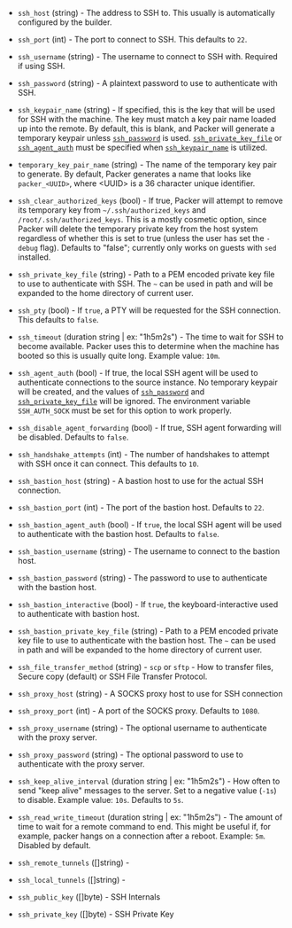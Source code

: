<!-- Code generated from the comments of the SSH struct in helper/communicator/config.go; DO NOT EDIT MANUALLY -->

-   `ssh_host` (string) - The address to SSH to. This usually is automatically configured by the
    builder.
    
-   `ssh_port` (int) - The port to connect to SSH. This defaults to `22`.
    
-   `ssh_username` (string) - The username to connect to SSH with. Required if using SSH.
    
-   `ssh_password` (string) - A plaintext password to use to authenticate with SSH.
    
-   `ssh_keypair_name` (string) - If specified, this is the key that will be used for SSH with the
    machine. The key must match a key pair name loaded up into the remote.
    By default, this is blank, and Packer will generate a temporary keypair
    unless [`ssh_password`](#ssh_password) is used.
    [`ssh_private_key_file`](#ssh_private_key_file) or
    [`ssh_agent_auth`](#ssh_agent_auth) must be specified when
    [`ssh_keypair_name`](#ssh_keypair_name) is utilized.
    
-   `temporary_key_pair_name` (string) - The name of the temporary key pair to generate. By default, Packer
    generates a name that looks like `packer_<UUID>`, where &lt;UUID&gt; is
    a 36 character unique identifier.
    
-   `ssh_clear_authorized_keys` (bool) - If true, Packer will attempt to remove its temporary key from
    `~/.ssh/authorized_keys` and `/root/.ssh/authorized_keys`. This is a
    mostly cosmetic option, since Packer will delete the temporary private
    key from the host system regardless of whether this is set to true
    (unless the user has set the `-debug` flag). Defaults to "false";
    currently only works on guests with `sed` installed.
    
-   `ssh_private_key_file` (string) - Path to a PEM encoded private key file to use to authenticate with SSH.
    The `~` can be used in path and will be expanded to the home directory
    of current user.
    
-   `ssh_pty` (bool) - If `true`, a PTY will be requested for the SSH connection. This defaults
    to `false`.
    
-   `ssh_timeout` (duration string | ex: "1h5m2s") - The time to wait for SSH to become available. Packer uses this to
    determine when the machine has booted so this is usually quite long.
    Example value: `10m`.
    
-   `ssh_agent_auth` (bool) - If true, the local SSH agent will be used to authenticate connections to
    the source instance. No temporary keypair will be created, and the
    values of [`ssh_password`](#ssh_password) and
    [`ssh_private_key_file`](#ssh_private_key_file) will be ignored. The
    environment variable `SSH_AUTH_SOCK` must be set for this option to work
    properly.
    
-   `ssh_disable_agent_forwarding` (bool) - If true, SSH agent forwarding will be disabled. Defaults to `false`.
    
-   `ssh_handshake_attempts` (int) - The number of handshakes to attempt with SSH once it can connect. This
    defaults to `10`.
    
-   `ssh_bastion_host` (string) - A bastion host to use for the actual SSH connection.
    
-   `ssh_bastion_port` (int) - The port of the bastion host. Defaults to `22`.
    
-   `ssh_bastion_agent_auth` (bool) - If `true`, the local SSH agent will be used to authenticate with the
    bastion host. Defaults to `false`.
    
-   `ssh_bastion_username` (string) - The username to connect to the bastion host.
    
-   `ssh_bastion_password` (string) - The password to use to authenticate with the bastion host.
    
-   `ssh_bastion_interactive` (bool) - If `true`, the keyboard-interactive used to authenticate with bastion host.
    
-   `ssh_bastion_private_key_file` (string) - Path to a PEM encoded private key file to use to authenticate with the
    bastion host. The `~` can be used in path and will be expanded to the
    home directory of current user.
    
-   `ssh_file_transfer_method` (string) - `scp` or `sftp` - How to transfer files, Secure copy (default) or SSH
    File Transfer Protocol.
    
-   `ssh_proxy_host` (string) - A SOCKS proxy host to use for SSH connection
    
-   `ssh_proxy_port` (int) - A port of the SOCKS proxy. Defaults to `1080`.
    
-   `ssh_proxy_username` (string) - The optional username to authenticate with the proxy server.
    
-   `ssh_proxy_password` (string) - The optional password to use to authenticate with the proxy server.
    
-   `ssh_keep_alive_interval` (duration string | ex: "1h5m2s") - How often to send "keep alive" messages to the server. Set to a negative
    value (`-1s`) to disable. Example value: `10s`. Defaults to `5s`.
    
-   `ssh_read_write_timeout` (duration string | ex: "1h5m2s") - The amount of time to wait for a remote command to end. This might be
    useful if, for example, packer hangs on a connection after a reboot.
    Example: `5m`. Disabled by default.
    
-   `ssh_remote_tunnels` ([]string) - 
-   `ssh_local_tunnels` ([]string) - 
-   `ssh_public_key` ([]byte) - SSH Internals
    
-   `ssh_private_key` ([]byte) - SSH Private Key
